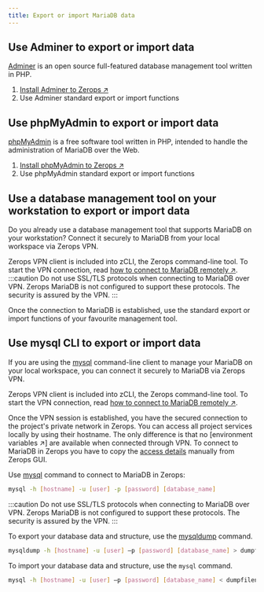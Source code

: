```yaml
---
title: Export or import MariaDB data
---
```

## Use Adminer to export or import data
[Adminer](https://www.adminer.org) is an open source full-featured database management tool written in PHP. 

1. [Install Adminer to Zerops ↗](/mariadb/how-to/manage#how-to-install-adminer-to-zerops)
2. Use Adminer standard export or import functions

## Use phpMyAdmin to export or import data
[phpMyAdmin](https://www.phpmyadmin.net) is a free software tool written in PHP, intended to handle the administration of MariaDB over the Web. 

1. [Install phpMyAdmin to Zerops ↗](/mariadb/how-to/manage#how-to-install-phpmyadmin-to-zerops)
2. Use phpMyAdmin standard export or import functions

## Use a database management tool on your workstation to export or import data
Do you already use a database management tool that supports MariaDB on your workstation? Connect it securely to MariaDB from your local workspace via Zerops VPN. 

Zerops VPN client is included into zCLI, the Zerops command-line tool. To start the VPN connection, read [how to connect to MariaDB remotely ↗](/mariadb/how-to/connect#connect-to-mariadb-in-zerops-remotely).
:::caution 
Do not use SSL/TLS protocols when connecting to MariaDB over VPN. Zerops MariaDB is not configured to support these protocols. The security is assured by the VPN.
:::

Once the connection to MariaDB is established, use the standard export or import functions of your favourite management tool. 

## Use mysql CLI to export or import data
If you are using the [mysql](https://dev.mysql.com/doc/refman/8.1/en/mysql.html) command-line client to manage your MariaDB on your local workspace, you can connect it securely to MariaDB via Zerops VPN. 

Zerops VPN client is included into zCLI, the Zerops command-line tool. To start the VPN connection, read [how to connect to MariaDB remotely ↗](/mariadb/how-to/connect#connect-to-mariadb-in-zerops-remotely).

Once the VPN session is established, you have the secured connection to the project's private network in Zerops. You can access all project services locally by using their hostname. The only difference is that no [environment variables ↗] are available when connected through VPN. To connect to MariaDB in Zerops you have to copy the [access details](/mariadb/how-to/connect#connect-to-mariadb-in-zerops-remotely) manually from Zerops GUI.

Use [mysql](https://dev.mysql.com/doc/refman/8.1/en/mysql.html) command to connect to MariaDB in Zerops: 

```sh
mysql -h [hostname] -u [user] -p [password] [database_name]
```

:::caution
Do not use SSL/TLS protocols when connecting to MariaDB over VPN. Zerops MariaDB is not configured to support these protocols. The security is assured by the VPN.
:::

To export your database data and structure, use the [mysqldump](https://dev.mysql.com/doc/refman/8.1/en/mysqldump.html) command.

```sh
mysqldump -h [hostname] -u [user] –p [password] [database_name] > dumpfilename.sql
```

To import your database data and structure, use the `mysql` command.

```sh
mysql -h [hostname] -u [user] –p [password] [database_name] < dumpfilename.sql
```



